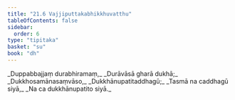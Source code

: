 ```yaml
---
title: "21.6 Vajjiputtakabhikkhuvatthu"
tableOfContents: false
sidebar:
  order: 6
type: "tipitaka"
basket: "su"
book: "dh"
---
```



<DynamicBreadcrumb />

<Division number="302" book="dh">

<Paragraph number="325" type="verses" book="dh">
_Duppabbajjaṃ durabhiramaṃ,_  
_Durāvāsā gharā dukhā;_  
_Dukkhosamānasaṃvāso,_  
_Dukkhānupatitaddhagū;_  
_Tasmā na caddhagū siyā,_  
_Na ca dukkhānupatito siyā._
</Paragraph>
</Division>